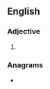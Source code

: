 ==English==

===Adjective===
{{head|en|superlative adjective}}

# {{en-superlative of|iffy}}

===Anagrams===
* {{anagrams|en|a=effiist|Tiffies|fifties|stiffie}}